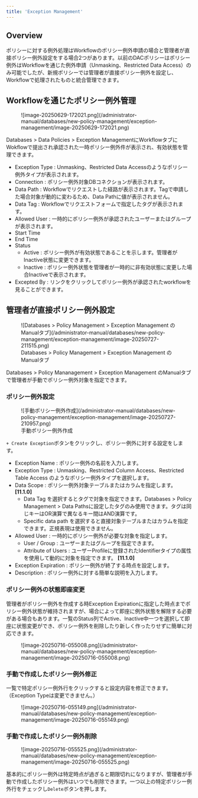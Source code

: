 ```yaml
---
title: 'Exception Management'
---
```


## Overview

ポリシーに対する例外処理はWorkflowのポリシー例外申請の場合と管理者が直接ポリシー例外設定をする場合2つがあります。以前のDACポリシーはポリシー例外はWorkflowを通じた例外申請（Unmasking、Restricted Data Access）のみ可能でしたが、新規ポリシーでは管理者が直接ポリシー例外を設定し、Workflowで処理されたものと統合管理できます。

## Workflowを通じたポリシー例外管理

<figure data-layout="center" data-align="center">
![image-20250629-172021.png](/administrator-manual/databases/new-policy-management/exception-management/image-20250629-172021.png)
</figure>

Databases &gt; Data Policies &gt; Exception ManagementにWorkflowタブにWokflowで提出され承認された一時ポリシー例外件が表示され、有効状態を管理できます。

* Exception Type : Unmasking、Restricted Data Accessのようなポリシー例外タイプが表示されます。
* Connection : ポリシー例外対象DBコネクションが表示されます。
* Data Path : Workflowでリクエストした経路が表示されます。Tagで申請した場合対象が動的に変わるため、Data Pathに値が表示されません。
* Data Tag : Workflowでリクエストフォームで指定したタグが表示されます。 
* Allowed User : 一時的にポリシー例外が承認されたユーザーまたはグループが表示されます。
* Start Time
* End Time
* Status
    * Active : ポリシー例外が有効状態であることを示します。管理者がInactive状態に変更できます。
    * Inactive : ポリシー例外状態を管理者が一時的に非有効状態に変更した場合Inactiveで表示されます。
* Excepted By : リンクをクリックしてポリシー例外が承認されたworkflowを見ることができます。

## 管理者が直接ポリシー例外設定

<figure data-layout="center" data-align="center">
![Databases &gt; Policy Management &gt; Exception Management のManualタブ](/administrator-manual/databases/new-policy-management/exception-management/image-20250727-211515.png)
<figcaption>
Databases &gt; Policy Management &gt; Exception Management のManualタブ
</figcaption>
</figure>

Databases &gt; Policy Mananagement &gt; Exception Management のManualタブで管理者が手動でポリシー例外対象を指定できます。

### ポリシー例外設定

<figure data-layout="center" data-align="center">
![手動ポリシー例外作成](/administrator-manual/databases/new-policy-management/exception-management/image-20250727-210957.png)
<figcaption>
手動ポリシー例外作成
</figcaption>
</figure>

`+ Create Exception`ボタンをクリックし、ポリシー例外に対する設定をします。

* Exception Name : ポリシー例外の名前を入力します。
* Exception Type : Unmasking、Restricted Column Access、Restricted Table Access のようなポリシー例外タイプを選択します。
* Data Scope : ポリシー例外対象テーブルまたはカラムを指定します。 **[11.1.0]** 
    * Data Tag を選択するとタグで対象を指定できます。Databases &gt; Policy Management &gt; Data Pathsに設定したタグのみ使用できます。タグは同じキーはOR演算で異なるキー間はAND演算です。
    * Specific data path を選択すると直接対象テーブルまたはカラムを指定できます。正規表現は使用できません。
* Allowed User : 一時的にポリシー例外が必要な対象を指定します。
    * User / Group : ユーザーまたはグループを指定できます。
    * Attribute of Users : ユーザーProfileに登録されたIdentifierタイプの属性を使用して動的に対象を指定できます。 **[11.1.0]** 
* Exception Expiration : ポリシー例外が終了する時点を設定します。
* Description : ポリシー例外に対する簡単な説明を入力します。

### ポリシー例外の状態即座変更

管理者がポリシー例外を作成する時Exception Expirationに指定した時点までポリシー例外状態が維持されますが、場合によって即座に例外状態を解除する必要がある場合もあります。一覧のStatus列でActive、Inactive中一つを選択して即座に状態変更ができ、ポリシー例外を削除したり新しく作ったりせずに簡単に対応できます。

<figure data-layout="center" data-align="center">
![image-20250716-055008.png](/administrator-manual/databases/new-policy-management/exception-management/image-20250716-055008.png)
</figure>

### 手動で作成したポリシー例外修正

一覧で特定ポリシー例外行をクリックすると設定内容を修正できます。（Exception Typeは変更できません。）

<figure data-layout="center" data-align="center">
![image-20250716-055149.png](/administrator-manual/databases/new-policy-management/exception-management/image-20250716-055149.png)
</figure>


### 手動で作成したポリシー例外削除

<figure data-layout="center" data-align="center">
![image-20250716-055525.png](/administrator-manual/databases/new-policy-management/exception-management/image-20250716-055525.png)
</figure>


基本的にポリシー例外は特定時点が過ぎると期限切れになりますが、管理者が手動で作成したポリシー例外はいつでも削除できます。一つ以上の特定ポリシー例外行をチェックし`Delete`ボタンを押します。
